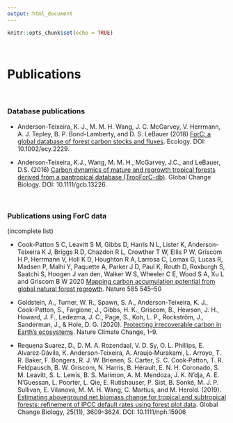 ```yaml
---
output: html_document
---
```


```r
knitr::opts_chunk$set(echo = TRUE)
```
<br>

# Publications
<br>

### Database publications

* Anderson-Teixeira, K. J., M. M. H. Wang, J. C. McGarvey, V. Herrmann, A. J. Tepley, B. P. Bond-Lamberty, and D. S. LeBauer (2018) [ForC: a global database of forest carbon stocks and fluxes](https://esajournals.onlinelibrary.wiley.com/doi/10.1002/ecy.2229). Ecology. DOI: 10.1002/ecy.2229.

* Anderson-Teixeira, K.J., Wang, M. M. H., McGarvey, J.C., and LeBauer, D.S. (2016) [Carbon dynamics of mature and regrowth tropical forests derived from a pantropical database (TropForC-db)](http://dx.doi.org/10.1111/gcb.13226). Global Change Biology. DOI: 10.1111/gcb.13226.

<br>

### Publications using ForC data
(incomplete list)

* Cook-Patton S C, Leavitt S M, Gibbs D, Harris N L, Lister K, Anderson-Teixeira K J, Briggs R D, Chazdon R L, Crowther T W, Ellis P W, Griscom H P, Herrmann V, Holl K D, Houghton R A, Larrosa C, Lomax G, Lucas R, Madsen P, Malhi Y, Paquette A, Parker J D, Paul K, Routh D, Roxburgh S, Saatchi S, Hoogen J van den, Walker W S, Wheeler C E, Wood S A, Xu L and Griscom B W 2020 [Mapping carbon accumulation potential from global natural forest regrowth](http://www.nature.com/articles/s41586-020-2686-x). Nature 585 545–50

* Goldstein, A., Turner, W. R., Spawn, S. A., Anderson-Teixeira, K. J., Cook-Patton, S., Fargione, J., Gibbs, H. K., Griscom, B., Hewson, J. H., Howard, J. F., Ledezma, J. C., Page, S., Koh, L. P., Rockström, J., Sanderman, J., & Hole, D. G. (2020). [Protecting irrecoverable carbon in Earth’s ecosystems](https://doi.org/10.1038/s41558-020-0738-8). Nature Climate Change, 1–9. 

* Requena Suarez, D., D. M. A. Rozendaal, V. D. Sy, O. L. Phillips, E. Alvarez‐Dávila, K. Anderson‐Teixeira, A. Araujo‐Murakami, L. Arroyo, T. R. Baker, F. Bongers, R. J. W. Brienen, S. Carter, S. C. Cook‐Patton, T. R. Feldpausch, B. W. Griscom, N. Harris, B. Hérault, E. N. H. Coronado, S. M. Leavitt, S. L. Lewis, B. S. Marimon, A. M. Mendoza, J. K. N’dja, A. E. N’Guessan, L. Poorter, L. Qie, E. Rutishauser, P. Sist, B. Sonké, M. J. P. Sullivan, E. Vilanova, M. M. H. Wang, C. Martius, and M. Herold. (2019). [Estimating aboveground net biomass change for tropical and subtropical forests: refinement of IPCC default rates using forest plot data](https://onlinelibrary.wiley.com/doi/abs/10.1111/gcb.14767). Global Change Biology, 25(11), 3609-3624. DOI: 10.1111/nph.15906